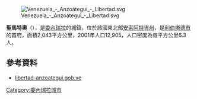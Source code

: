 [[Image:Venezuela_-_Anzoátegui_-_Libertad.svg|right]]

'''聖馬特奧'''（{{lang-es|San Mateo}}），是[[委內瑞拉|委內瑞拉]]的城鎮，位於該國東北部[[安索阿特吉州|安索阿特吉州]]，是[[利伯塔德市_(安索阿特吉州)|利伯塔德市]]的首府，面積2,043平方公里，2001年人口12,905，人口密度為每平方公里6.3人。

==參考資料==
*[https://web.archive.org/web/20071008211613/http://libertad-anzoategui.gob.ve/portal-alcaldias/ libertad-anzoategui.gob.ve] {{es icon}}

{{coord|9|44|24|N|64|33|11|W|type:city_source:kolossus-eswiki|display=title}}

{{Venezuela-geo-stub}}
[[Category:委內瑞拉城市|Category:委內瑞拉城市]]